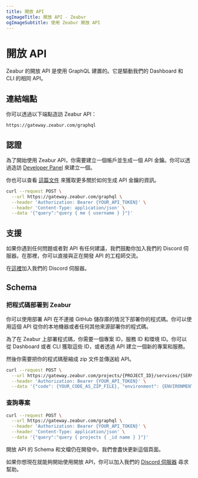 ```yaml
---
title: 開放 API
ogImageTitle: 開放 API - Zeabur
ogImageSubtitle: 使用 Zeabur 開放 API
---
```



# 開放 API

Zeabur 的開放 API 是使用 GraphQL 建置的。它是驅動我們的 Dashboard 和 CLI 的相同 API。

## 連結端點

你可以透過以下端點造訪 Zeabur API：

```http
https://gateway.zeabur.com/graphql
```

## 認證

為了開始使用 Zeabur API，你需要建立一個帳戶並生成一個 API 金鑰。你可以透過造訪 [Developer Panel](https://dash.zeabur.com/account/developer) 來建立一個。

你也可以查看 [這篇文件](./use-api-key) 來獲取更多關於如何生成 API 金鑰的資訊。

```bash
curl --request POST \
  --url https://gateway.zeabur.com/graphql \
  --header 'Authorization: Bearer {YOUR_API_TOKEN}' \
  --header 'Content-Type: application/json' \
  --data '{"query":"query { me { username } }"}'
```

## 支援

如果你遇到任何問題或者對 API 有任何建議，我們鼓勵你加入我們的 Discord 伺服器。在那裡，你可以直接與正在開發 API 的工程師交流。

在[這裡](https://discord.gg/yrnVvTCM7g)加入我們的 Discord 伺服器。

## Schema

### 把程式碼部署到 Zeabur

你可以使用部署 API 在不連接 GitHub 儲存庫的情況下部署你的程式碼。你可以使用這個 API 從你的本地機器或者任何其他來源部署你的程式碼。

為了在 Zeabur 上部署程式碼，你需要一個專案 ID，服務 ID 和環境 ID。你可以從 Dashboard 或者 CLI 獲取這些 ID，或者透過 API 建立一個新的專案和服務。

然後你需要把你的程式碼壓縮成 zip 文件並傳送給 API。

```bash
curl --request POST \
  --url https://gateway.zeabur.com/projects/{PROJECT_ID}/services/{SERVICE_ID}/deploy \
  --header 'Authorization: Bearer {YOUR_API_TOKEN}' \
  --data '{"code": {YOUR_CODE_AS_ZIP_FILE}, "environment": {ENVIRONMENT_ID}}'
```

### 查詢專案

```bash
curl --request POST \
  --url https://gateway.zeabur.com/graphql \
  --header 'Authorization: Bearer {YOUR_API_TOKEN}' \
  --header 'Content-Type: application/json' \
  --data '{"query":"query { projects { _id name } }"}'
```

<Callout>
  開放 API 的 Schema 和文檔仍在開發中。我們會盡快更新這個頁面。

  如果你想現在就能夠開始使用開放 API，你可以加入我們的 [Discord 伺服器](https://discord.gg/yrnVvTCM7g) 尋求幫助。
</Callout>
